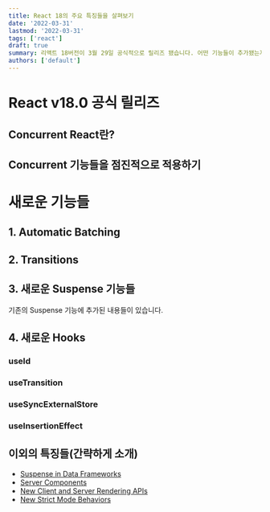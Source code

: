 ```yaml
---
title: React 18의 주요 특징들을 살펴보기
date: '2022-03-31'
lastmod: '2022-03-31'
tags: ['react']
draft: true
summary: 리액트 18버전이 3월 29일 공식적으로 릴리즈 됐습니다. 어떤 기능들이 추가됐는지 살펴보겠습니다.
authors: ['default']
---
```


# React v18.0 공식 릴리즈

## Concurrent React란?

## Concurrent 기능들을 점진적으로 적용하기

# 새로운 기능들

## 1. Automatic Batching

## 2. Transitions

## 3. 새로운 Suspense 기능들

기존의 Suspense 기능에 추가된 내용들이 있습니다.

## 4. 새로운 Hooks

### useId

### useTransition

### useSyncExternalStore

### useInsertionEffect

## 이외의 특징들(간략하게 소개)

- [Suspense in Data Frameworks](https://reactjs.org/blog/2022/03/29/react-v18.html#suspense-in-data-frameworks)
- [Server Components](https://reactjs.org/blog/2020/12/21/data-fetching-with-react-server-components.html)
- [New Client and Server Rendering APIs](https://reactjs.org/blog/2022/03/29/react-v18.html#new-client-and-server-rendering-apis)
- [New Strict Mode Behaviors](https://reactjs.org/blog/2022/03/29/react-v18.html#new-strict-mode-behaviors)
